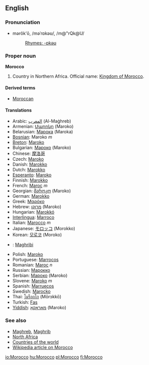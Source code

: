 {{wikipedia}}
==English==
===Pronunciation===
*mərŏk'ō, /məˈrɒkəʊ/, /m@"rQk@U/
*:[[Rhymes:English:-ɒkəʊ|Rhymes: -ɒkəʊ]]

===Proper noun===
'''Morocco'''

# Country in Northern Africa. Official name: [[Kingdom of Morocco]].

====Derived terms====
*[[Moroccan]]

====Translations====
*Arabic: [[المغرب]] (Al-Maġhreb)
*Armenian: [[Մարոկո]] (Maroko)
*Belarusian: [[Марока]] (Maroka)
*[[Bosnian]]: Maroko ''m''
*[[Breton]]: [[Maroko]]
*Bulgarian: [[Мароко]] (Maroko)
*Chinese: [[摩洛哥]]
*Czech: [[Maroko]]
*Danish: [[Marokko]]
*Dutch: [[Marokko]]
*[[Esperanto]]: [[Maroko]]
*Finnish: [[Marokko]]
*French: [[Maroc]] ''m''
*Georgian: [[მაროკო]] (Maroko)
*German: [[Marokko]]
*Greek: [[Μαρόκο]]
*Hebrew: [[מרוקו]] (Maroko)
*Hungarian: [[Marokkó]]
*[[Interlingua]]: [[Marroco]]
*Italian: [[Marocco]] ''m''
*Japanese: [[モロッコ]] (Morokko)
*Korean: [[모로코]] (Moroko)
*{{ms}}: [[Maghribi]]
*Polish: [[Maroko]]
*Portuguese: [[Marrocos]]
*Romanian: [[Maroc]] ''n''
*Russian: [[Марокко]]
*Serbian: [[Мароко]] (Maroko)
*Slovene: [[Maroko]] ''m''
*Spanish: [[Marruecos]]
*Swedish: [[Marocko]]
*Thai: [[โมร็อกโก]] (Mōrɔkkō)
*Turkish: [[Fas]]
*[[Yiddish]]: [[מאַראָקאָ]] (Maroko)

===See also===
*[[Maghreb]], [[Maghrib]]
*[[North Africa]]
*[[Countries of the world]]
*[[w:Morocco|Wikipedia article on Morocco]]

[[io:Morocco]]
[[hu:Morocco]]
[[pl:Morocco]]
[[fi:Morocco]]